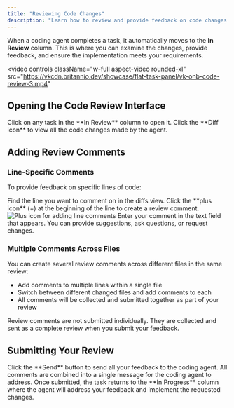 ```yaml
---
title: "Reviewing Code Changes"
description: "Learn how to review and provide feedback on code changes made by coding agents"
---
```


When a coding agent completes a task, it automatically moves to the **In Review** column. This is where you can examine the changes, provide feedback, and ensure the implementation meets your requirements.

<video
  controls
  className="w-full aspect-video rounded-xl"
  src="https://vkcdn.britannio.dev/showcase/flat-task-panel/vk-onb-code-review-3.mp4"
></video>

## Opening the Code Review Interface

<Steps>
<Step title="Access the task">
  Click on any task in the **In Review** column to open it.
</Step>

<Step title="View the diffs">
  Click the **Diff icon** to view all the code changes made by the agent.
</Step>
</Steps>

## Adding Review Comments

### Line-Specific Comments

To provide feedback on specific lines of code:

<Steps>
<Step title="Locate the line">
  Find the line you want to comment on in the diffs view.
</Step>

<Step title="Add a comment">
  Click the **plus icon** (+) at the beginning of the line to create a review comment.

  <Frame>
  <img src="/images/add-line-comment.png" alt="Plus icon for adding line comments" />
  </Frame>
</Step>

<Step title="Write your feedback">
  Enter your comment in the text field that appears. You can provide suggestions, ask questions, or request changes.
</Step>
</Steps>

### Multiple Comments Across Files

You can create several review comments across different files in the same review:

- Add comments to multiple lines within a single file
- Switch between different changed files and add comments to each
- All comments will be collected and submitted together as part of your review

<Note>
Review comments are not submitted individually. They are collected and sent as a complete review when you submit your feedback.
</Note>

## Submitting Your Review

<Steps>
<Step title="Submit the review">
  Click the **Send** button to send all your feedback to the coding agent.

  <Info>
  All comments are combined into a single message for the coding agent to address.
  </Info>
</Step>

<Step title="Task moves back to In Progress">
  Once submitted, the task returns to the **In Progress** column where the agent will address your feedback and implement the requested changes.
</Step>
</Steps>


